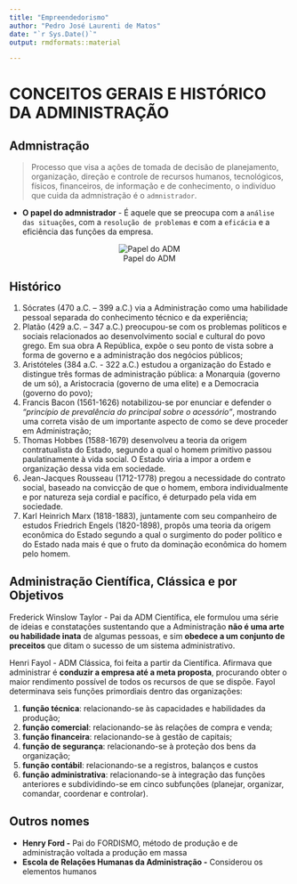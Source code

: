 ```yaml
--- 
title: "Empreendedorismo"
author: "Pedro José Laurenti de Matos"
date: "`r Sys.Date()`"
output: rmdformats::material

---
```


# CONCEITOS GERAIS E HISTÓRICO DA ADMINISTRAÇÃO

## Admnistração

> Processo que visa a ações de tomada de decisão de planejamento, organização, direção  e  controle  de  recursos  humanos,  tecnológicos,  físicos,  financeiros,  de  informação  e  de  conhecimento, o indivíduo que cuida da admnistração é o `admnistrador`.

- **O papel do admnistrador** -  É aquele que se preocupa com a `análise das situações`, com a `resolução de problemas` e com a `eficácia` e a eficiência das funções da empresa.

<center>

![Papel do ADM](./img/Asset1.png)

</center>

## Histórico

1. Sócrates  (470  a.C.  –  399  a.C.)  via  a  Administração  como  uma  habilidade  pessoal separada do conhecimento técnico e da experiência;
2. Platão  (429  a.C.  –  347  a.C.)  preocupou-se  com  os  problemas  políticos  e  sociais relacionados ao desenvolvimento social e cultural do povo grego. Em sua obra A República, expõe o seu ponto de vista sobre a forma de governo e a administração dos negócios públicos;
3. Aristóteles (384 a.C. - 322 a.C.) estudou a organização do Estado e distingue três formas de administração pública: a Monarquia (governo de um só), a Aristocracia (governo de uma elite) e a Democracia (governo do povo);
4. Francis Bacon (1561-1626) notabilizou-se por enunciar e defender o *“princípio de prevalência do principal sobre o acessório”*, mostrando uma correta visão de um importante aspecto de como se deve proceder em Administração;
5. Thomas Hobbes (1588-1679) desenvolveu a teoria da origem contratualista do  Estado,  segundo  a  qual  o  homem  primitivo  passou  paulatinamente  à  vida  social.  O  Estado  viria  a  impor  a  ordem  e  organização  dessa  vida  em  sociedade.
6. Jean-Jacques  Rousseau  (1712-1778)  pregou  a  necessidade  do  contrato  social, baseado na convicção de que o homem, embora individualmente e por natureza seja cordial e pacífico, é deturpado pela vida em sociedade.
7. Karl  Heinrich  Marx  (1818-1883),  juntamente  com  seu  companheiro  de  estudos  Friedrich  Engels  (1820-1898),  propôs  uma  teoria  da  origem econômica do Estado segundo a qual o surgimento do poder político e do Estado nada mais é que o fruto da dominação econômica do  homem  pelo  homem.

## Administração **Científica**, **Clássica** e por **Objetivos**

Frederick Winslow Taylor - Pai da ADM Científica, ele formulou uma série de ideias e constatações sustentando que a Administração **não é uma arte ou habilidade inata** de algumas pessoas, e sim **obedece a um conjunto de preceitos** que ditam o sucesso de um sistema administrativo.

Henri Fayol - ADM Clássica, foi feita a partir da Científica. Afirmava que administrar é **conduzir a empresa até a meta proposta**, procurando obter o  maior  rendimento  possível  de  todos  os  recursos  de  que  se  dispõe.  Fayol  determinava  seis  funções  primordiais dentro das organizações:

1. **função técnica**: relacionando-se às capacidades e habilidades da produção;
2. **função comercial**: relacionando-se às relações de compra e venda;
3. **função financeira**: relacionando-se à gestão de capitais;
4. **função de segurança**: relacionando-se à proteção dos bens da organização;
5. **função contábil**: relacionando-se a registros, balanços e custos
6. **função administrativa**: relacionando-se à integração das funções anteriores e subdividindo-se em cinco subfunções (planejar, organizar, comandar, coordenar e controlar).

## Outros nomes

- **Henry  Ford -** Pai do FORDISMO, método de produção e de administração voltada a produção em massa
- **Escola de Relações Humanas da Administração -** Considerou os elementos humanos 